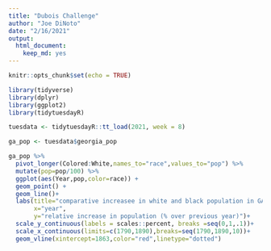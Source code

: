 ```yaml
---
title: "Dubois Challenge"
author: "Joe DiNoto"
date: "2/16/2021"
output: 
  html_document: 
    keep_md: yes
---
```


```r
knitr::opts_chunk$set(echo = TRUE)
```

```r
library(tidyverse)
library(dplyr)
library(ggplot2)
library(tidytuesdayR)
```

```r
tuesdata <- tidytuesdayR::tt_load(2021, week = 8)
```
```r
ga_pop <- tuesdata$georgia_pop
```

```r
ga_pop %>%
  pivot_longer(Colored:White,names_to="race",values_to="pop") %>%
  mutate(pop=pop/100) %>%
  ggplot(aes(Year,pop,color=race)) +
  geom_point() +
  geom_line()+
  labs(title="comparative increasee in white and black population in GA",
       x="year",
       y="relative increase in population (% over previous year)")+
  scale_y_continuous(labels = scales::percent, breaks =seq(0,1,.1))+
  scale_x_continuous(limits=c(1790,1890),breaks=seq(1790,1890,10))+
  geom_vline(xintercept=1863,color="red",linetype="dotted")
```

